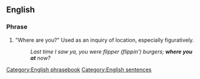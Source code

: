 ==English==

===Phrase===
{{head|en|phrase|head=[[where]] [[you]] [[at]]}}

# {{proscribed|nonstandard|slang|set phrase}} "Where are you?" Used as an inquiry of location, especially figuratively.
#: ''Last time I saw ya, you were flipper (flippin') burgers; '''where you at''' now?''

[[Category:English phrasebook]]
[[Category:English sentences]]
